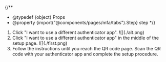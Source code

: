 

{/**
  * @typedef {object} Props
  * @property {import("@components/pages/mfa/tabs").Step} step
  */}

<ol>
  <If cond={props.step === "alt"}>
    <Fragment>
      <AltAddMethod selection={`"Authenticator app"`} />
      <li>
        Click "I want to use a different authenticator app".
        ![](./alt.png)
      </li>
    </Fragment>
    <Fragment slot="else">
      <li>
        Click "I want to use a different authenticator app" in the middle of the setup page.
        ![](./first.png)
      </li>
    </Fragment>
  </If>

  <li>
    Follow the instructions until you reach the QR code page. Scan the QR code with your authenticator app and complete the setup procedure.
    <Image src={{ firstQr, altQr }[`${props.step}Qr`]} alt="" />
  </li>
</ol>